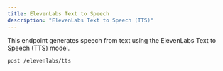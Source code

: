 ```yaml
---
title: ElevenLabs Text to Speech
description: "ElevenLabs Text to Speech (TTS)"
---
```


This endpoint generates speech from text using the ElevenLabs Text to Speech (TTS) model.

```bash
post /elevenlabs/tts
```